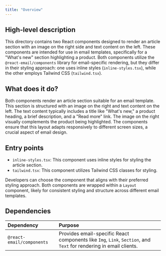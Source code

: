 ```yaml
---
title: "Overview"
---
```


## High-level description
This directory contains two React components designed to render an article section with an image on the right side and text content on the left. These components are intended for use in email templates, specifically for a "What's new" section highlighting a product. Both components utilize the `@react-email/components` library for email-specific rendering, but they differ in their styling approach: one uses inline styles (`inline-styles.tsx`), while the other employs Tailwind CSS (`tailwind.tsx`).

## What does it do?
Both components render an article section suitable for an email template. This section is structured with an image on the right and text content on the left. The text content typically includes a title like "What's new," a product heading, a brief description, and a "Read more" link. The image on the right visually complements the product being highlighted. The components ensure that this layout adapts responsively to different screen sizes, a crucial aspect of email design.

## Entry points
- `inline-styles.tsx`: This component uses inline styles for styling the article section.
- `tailwind.tsx`: This component utilizes Tailwind CSS classes for styling.

Developers can choose the component that aligns with their preferred styling approach. Both components are wrapped within a `Layout` component, likely for consistent styling and structure across different email templates.

## Dependencies
| Dependency | Purpose |
|:-----------|:--------|
| `@react-email/components` | Provides email-specific React components like `Img`, `Link`, `Section`, and `Text` for rendering in email clients. |
